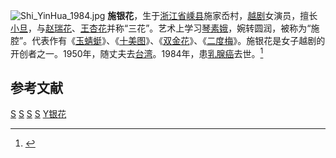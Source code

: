 [[File:Shi_YinHua_1984.jpg|thumb]]
'''施银花'''{{BD|1910年||1984年||catIdx=Z}}，生于[[浙江省|浙江省]][[嵊县|嵊县]]施家岙村，[[越剧|越剧]]女演员，擅长[[小旦|小旦]]，与[[赵瑞花|赵瑞花]]、[[王杏花|王杏花]]并称“三花”。艺术上学习[[琴素娥|琴素娥]]，婉转圆润，被称为“施腔”。代表作有《[[玉蜻蜓|玉蜻蜓]]》、《[[十美图|十美图]]》、《[[双金花|双金花]]》、《[[二度梅|二度梅]]》。施银花是女子越剧的开创者之一。1950年，随丈夫去[[台湾|台湾]]。1984年，患[[乳腺癌|乳腺癌]]去世。<ref>{{Cite web |url=http://www.china.com.cn/aboutchina/zhuanti/zgyj/2009-03/04/content_17373932.htm |title=三花之魁施银花 |access-date=2010-02-27 |archive-date=2011-02-27 |archive-url=https://web.archive.org/web/20110227024822/http://www.china.com.cn/aboutchina/zhuanti/zgyj/2009-03/04/content_17373932.htm |dead-url=no }}</ref>

== 参考文献 ==
<references/>

[[Category:越剧演员|S]]
[[Category:嵊州人|S]]
[[Category:浙江裔台灣人|S]]
[[Category:臺灣罹患乳癌逝世者|S]]
[[Category:施姓|Y银花]]
